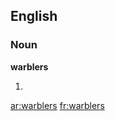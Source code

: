 ==English==

===Noun===
'''warblers'''

# {{plural of|[[warbler]]}}

[[ar:warblers]]
[[fr:warblers]]